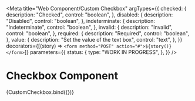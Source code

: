 <!-- @license CC0-1.0 -->


<Meta
  title="Web Component/Custom Checkbox"
  argTypes={{
    checked: {
      description: "Checked",
      control: "boolean",
    },
    disabled: {
      description: "Disabled",
      control: "boolean",
    },
    indeterminate: {
      description: "Indeterminate",
      control: "boolean",
    },
    invalid: {
      description: "Invalid",
      control: "boolean",
    },
    required: {
      description: "Required",
      control: "boolean",
    },
    value: {
      description: "Set the value of the text box",
      control: "text",
    },
  }}
  decorators={[(story) => `<form method="POST" action="#">${story()}</form>`]}
  parameters={{
    status: {
      type: "WORK IN PROGRESS",
    },
  }}
/>

# Checkbox Component

<Canvas>
  <Story
    name="Default"
    args={{
      ...defaultArgs,
    }}
  >
    {CustomCheckbox.bind({})}
  </Story>
</Canvas>

<ArgsTable story="Default" />
